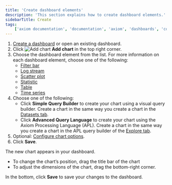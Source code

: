 ```yaml
---
title: 'Create dashboard elements'
description: 'This section explains how to create dashboard elements.'
sidebarTitle: Create
tags:
    ['axiom documentation', 'documentation', 'axiom', 'dashboards', 'collaboration', 'queries', 'visualizations', 'filters', 'charts', 'simple query builder', 'advanced query builder']
---
```


1. [Create a dashboard](/dashboards/create) or open an existing dashboard.
1. Click <img src="/doc-assets/icons/plus.svg" className="inline-icon" alt="Add chart" /> **Add chart** in the top right corner.
1. Choose the dashboard element from the list. For more information on each dashboard element, choose one of the following:
    - [Filter bar](/query-data/filters)
    - [Log stream](/dashboard-elements/log-stream)
    - [Scatter plot](/dashboard-elements/scatter-plot)
    - [Statistic](/dashboard-elements/statistic)
    - [Table](/dashboard-elements/table)
    - [Time series](/dashboard-elements/time-series)
1. Choose one of the following:
    - Click **Simple Query Builder** to create your chart using a visual query builder. Create a chart in the same way you create a chart in the [Datasets tab](/query-data/datasets).
    - Click **Advanced Query Language** to create your chart using the Axiom Processing Language (APL). Create a chart in the same way you create a chart in the APL query builder of the [Explore tab](/query-data/explore#create-a-query-using-apl).
1. Optional: [Configure chart options](/dashboard-elements/configure).
1. Click **Save**.

The new chart appears in your dashboard.
- To change the chart’s position, drag the title bar of the chart
- To adjust the dimensions of the chart, drag the bottom-right corner.

In the bottom, click **Save** to save your changes to the dashboard.